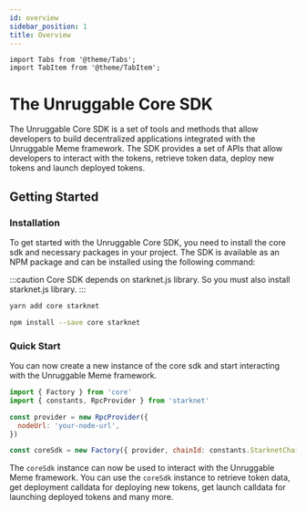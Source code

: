 ```yaml
---
id: overview
sidebar_position: 1
title: Overview
---
```


```mdx-code-block
import Tabs from '@theme/Tabs';
import TabItem from '@theme/TabItem';
```

# The Unruggable Core SDK

The Unruggable Core SDK is a set of tools and methods that allow developers to build decentralized applications integrated with the Unruggable Meme framework.
The SDK provides a set of APIs that allow developers to interact with the tokens, retrieve token data, deploy new tokens and launch deployed tokens.

## Getting Started

### Installation

To get started with the Unruggable Core SDK, you need to install the core sdk and necessary packages in your project. The SDK is available as an NPM package and can be installed using the following command:

:::caution
Core SDK depends on starknet.js library. So you must also install starknet.js library.
:::

<Tabs>
  <TabItem value="yarn">

```bash
yarn add core starknet
```

  </TabItem>

  <TabItem value="npm">

```bash
npm install --save core starknet
```

  </TabItem>
</Tabs>

### Quick Start

You can now create a new instance of the core sdk and start interacting with the Unruggable Meme framework.

```js
import { Factory } from 'core'
import { constants, RpcProvider } from 'starknet'

const provider = new RpcProvider({
  nodeUrl: 'your-node-url',
})

const coreSdk = new Factory({ provider, chainId: constants.StarknetChainId.SN_MAIN })
```

The `coreSdk` instance can now be used to interact with the Unruggable Meme framework.
You can use the `coreSdk` instance to retrieve token data, get deployment calldata for deploying new tokens, get launch calldata for launching deployed tokens and many more.
